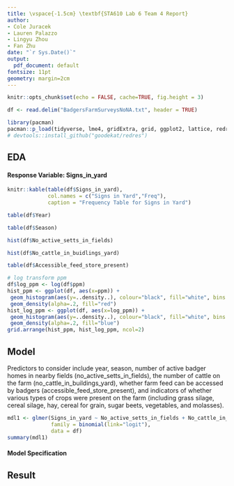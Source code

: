 ```yaml
---
title: \vspace{-1.5cm} \textbf{STA610 Lab 6 Team 4 Report}
author:
- Cole Juracek 
- Lauren Palazzo 
- Lingyu Zhou 
- Fan Zhu
date: "`r Sys.Date()`"
output:
  pdf_document: default
fontsize: 11pt
geometry: margin=2cm
---
```


```r
knitr::opts_chunk$set(echo = FALSE, cache=TRUE, fig.height = 3)
```

```r
df <- read.delim("BadgersFarmSurveysNoNA.txt", header = TRUE)
```

```r
library(pacman)
pacman::p_load(tidyverse, lme4, gridExtra, grid, ggplot2, lattice, redres, stringr, influence.ME, knitr)
# devtools::install_github("goodekat/redres")
```

## EDA
#### Response Variable: Signs_in_yard
```r
knitr::kable(table(df$Signs_in_yard), 
             col.names = c("Signs in Yard","Freq"), 
             caption = "Frequency Table for Signs in Yard")
```


```r
table(df$Year)
```

```r
table(df$Season)
```


```r
hist(df$No_active_setts_in_fields)
```

```r
hist(df$No_cattle_in_buidlings_yard)
```

```r
table(df$Accessible_feed_store_present)
```




```r
# log transform ppm
df$log_ppm <- log(df$ppm)
hist_ppm <- ggplot(df, aes(x=ppm)) + 
 geom_histogram(aes(y=..density..), colour="black", fill="white", bins = 50)+
 geom_density(alpha=.2, fill="red") 
hist_log_ppm <- ggplot(df, aes(x=log_ppm)) + 
 geom_histogram(aes(y=..density..), colour="black", fill="white", bins = 50)+
 geom_density(alpha=.2, fill="blue") 
grid.arrange(hist_ppm, hist_log_ppm, ncol=2)
```


## Model

Predictors to consider include year, season, number of active badger homes in nearby fields (no_active_setts_in_fields), the number of cattle on the farm (no_cattle_in_buildings_yard), whether farm feed can be accessed by badgers (accessible_feed_store_present), and indicators of whether various types of crops were present on the farm (including grass silage, cereal silage, hay, cereal for grain, sugar beets, vegetables, and molasses).

```r
mdl1 <- glmer(Signs_in_yard ~ No_active_setts_in_fields + No_cattle_in_buidlings_yard + Accessible_feed_store_present + (1|Season) + Grass_silage + Cereal_silage + HayStraw + Cereal_grains + Sugarbeet + Vegetables + Molasses, 
              family = binomial(link="logit"),
              data = df)
summary(mdl1)

```


#### Model Specification

## Result
